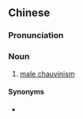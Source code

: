 ==Chinese==
{{zh-forms|type=21}}

===Pronunciation===
{{zh-pron
|m=zhínán癌
|cat=n
}}

===Noun===
{{zh-noun}}

# {{lb|zh|neologism|derogatory}} [[male chauvinism]]

====Synonyms====
* {{zh-l|大男子主義}}